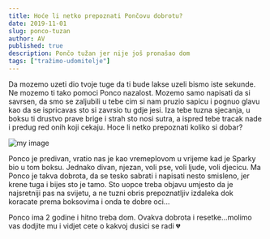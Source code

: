 ```yaml
---
title: Hoće li netko prepoznati Pončovu dobrotu?
date: 2019-11-01
slug: ponco-tuzan
author: AV
published: true
description: Pončo tužan jer nije još pronašao dom
tags: ["tražimo-udomitelje"]
---
```

Da mozemo uzeti dio tvoje tuge da ti bude lakse uzeli bismo iste sekunde.
Ne mozemo ti tako pomoci Ponco nazalost. Mozemo samo napisati da si savrsen, da smo se zaljubili u tebe cim si nam pruzio sapicu i pognuo glavu kao da se ispricavas sto si zavrsio tu gdje jesi.
Iza tebe tuzna sjecanja, u boksu ti drustvo prave brige i strah sto nosi sutra, a ispred tebe tracak nade i predug red onih koji cekaju. Hoce li netko prepoznati koliko si dobar?

![my image](./ponco.jpg)

Ponco je predivan, vratio nas je kao vremeplovom u vrijeme kad je Sparky bio u tom boksu. Jednako divan, njezan, voli pse, voli ljude, voli djecicu. Ma Ponco je takva dobrota, da se tesko sabrati i napisati nesto smisleno, jer krene tuga i bijes sto je tamo. Sto uopce treba objavu umjesto da je najsretniji pas na svijetu, a ne tuzni obris prepoznatljiv izdaleka dok koracate prema boksovima i onda te dobre oci...

Ponco ima 2 godine i hitno treba dom. Ovakva dobrota i resetke...molimo vas dodjite mu i vidjet cete o kakvoj dusici se radi 💔